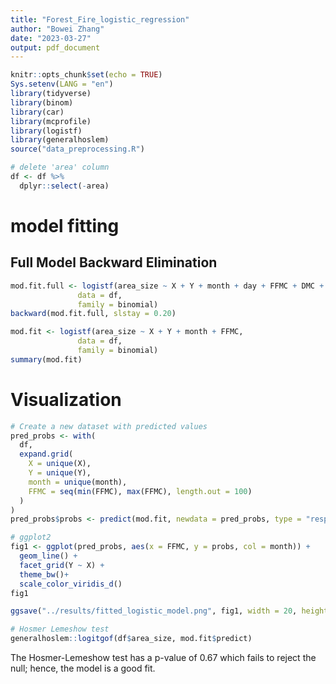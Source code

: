 ```yaml
---
title: "Forest_Fire_logistic_regression"
author: "Bowei Zhang"
date: "2023-03-27"
output: pdf_document
---
```


```r
knitr::opts_chunk$set(echo = TRUE)
Sys.setenv(LANG = "en")
library(tidyverse)
library(binom)
library(car)
library(mcprofile)
library(logistf)
library(generalhoslem)
source("data_preprocessing.R")
```

```r
# delete 'area' column
df <- df %>%
  dplyr::select(-area)
```


# model fitting
## Full Model Backward Elimination
```r
mod.fit.full <- logistf(area_size ~ X + Y + month + day + FFMC + DMC + DC + ISI + temp + RH + wind + rain,
               data = df,
               family = binomial)
backward(mod.fit.full, slstay = 0.20)
```

```r
mod.fit <- logistf(area_size ~ X + Y + month + FFMC,
               data = df,
               family = binomial)
summary(mod.fit)
```

# Visualization
```r
# Create a new dataset with predicted values
pred_probs <- with(
  df,
  expand.grid(
    X = unique(X),
    Y = unique(Y),
    month = unique(month),
    FFMC = seq(min(FFMC), max(FFMC), length.out = 100)
  )
)
pred_probs$probs <- predict(mod.fit, newdata = pred_probs, type = "response")

# ggplot2
fig1 <- ggplot(pred_probs, aes(x = FFMC, y = probs, col = month)) +
  geom_line() +
  facet_grid(Y ~ X) +
  theme_bw()+
  scale_color_viridis_d()
fig1
```
```r
ggsave("../results/fitted_logistic_model.png", fig1, width = 20, height = 12, dpi = 320)
```

```r
# Hosmer Lemeshow test
generalhoslem::logitgof(df$area_size, mod.fit$predict)
```
The Hosmer-Lemeshow test has a p-value of 0.67 which fails to reject the null; hence, the model is a good fit.
